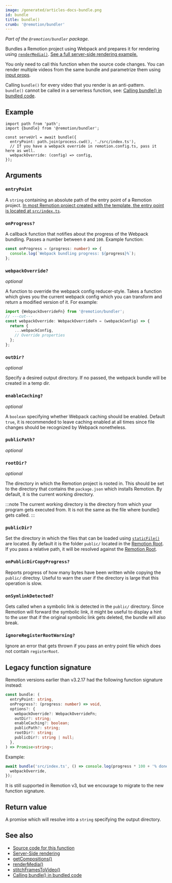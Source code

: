 ```yaml
---
image: /generated/articles-docs-bundle.png
id: bundle
title: bundle()
crumb: '@remotion/bundler'
---
```


_Part of the `@remotion/bundler` package._

Bundles a Remotion project using Webpack and prepares it for rendering using [`renderMedia()`](/docs/renderer/render-media). [See a full server-side rendering example.](/docs/ssr-node)

You only need to call this function when the source code changes. You can render multiple videos from the same bundle and parametrize them using [input props](/docs/passing-props).

Calling `bundle()` for every video that you render is an anti-pattern.  
`bundle()` cannot be called in a serverless function, see: [Calling bundle() in bundled code](/docs/troubleshooting/bundling-bundle).

## Example

```tsx twoslash title="render.mjs"
import path from 'path';
import {bundle} from '@remotion/bundler';

const serveUrl = await bundle({
  entryPoint: path.join(process.cwd(), './src/index.ts'),
  // If you have a webpack override in remotion.config.ts, pass it here as well.
  webpackOverride: (config) => config,
});
```

## Arguments

### `entryPoint`

A `string` containing an absolute path of the entry point of a Remotion project. [In most Remotion project created with the template, the entry point is located at `src/index.ts`](/docs/terminology/entry-point).

### `onProgress?`

A callback function that notifies about the progress of the Webpack bundling. Passes a number between `0` and `100`. Example function:

```ts twoslash
const onProgress = (progress: number) => {
  console.log(`Webpack bundling progress: ${progress}%`);
};
```

### `webpackOverride?`

_optional_

A function to override the webpack config reducer-style. Takes a function which gives you the current webpack config which you can transform and return a modified version of it. For example:

```ts twoslash
import {WebpackOverrideFn} from '@remotion/bundler';
// ---cut---
const webpackOverride: WebpackOverrideFn = (webpackConfig) => {
  return {
    ...webpackConfig,
    // Override properties
  };
};
```

### `outDir?`

_optional_

Specify a desired output directory. If no passed, the webpack bundle will be created in a temp dir.

### `enableCaching?`

_optional_

A `boolean` specifying whether Webpack caching should be enabled. Default `true`, it is recommended to leave caching enabled at all times since file changes should be recognized by Webpack nonetheless.

### `publicPath?`

_optional_

<Options id="public-path" />

### `rootDir?`<AvailableFrom v="3.1.6" />

_optional_

The directory in which the Remotion project is rooted in. This should be set to the directory that contains the `package.json` which installs Remotion. By default, it is the current working directory.

:::note
The current working directory is the directory from which your program gets executed from. It is not the same as the file where bundle() gets called.
:::

### `publicDir?`<AvailableFrom v="3.2.13" />

Set the directory in which the files that can be loaded using [`staticFile()`](/docs/staticfile) are located. By default it is the folder `public/` located in the [Remotion Root](/docs/terminology/remotion-root). If you pass a relative path, it will be resolved against the [Remotion Root](/docs/terminology/remotion-root).

### `onPublicDirCopyProgress?`<AvailableFrom v="3.3.3" />

Reports progress of how many bytes have been written while copying the `public/` directoy. Useful to warn the user if the directory is large that this operation is slow.

### `onSymlinkDetected?`<AvailableFrom v="3.3.3" />

Gets called when a symbolic link is detected in the `public/` directory. Since Remotion will forward the symbolic link, it might be useful to display a hint to the user that if the original symbolic link gets deleted, the bundle will also break.

### `ignoreRegisterRootWarning?`<AvailableFrom v="3.3.46" />

Ignore an error that gets thrown if you pass an entry point file which does not contain `registerRoot`.

## Legacy function signature

Remotion versions earlier than v3.2.17 had the following function signature instead:

```ts
const bundle: (
  entryPoint: string,
  onProgress?: (progress: number) => void,
  options?: {
    webpackOverride?: WebpackOverrideFn;
    outDir?: string;
    enableCaching?: boolean;
    publicPath?: string;
    rootDir?: string;
    publicDir?: string | null;
  },
) => Promise<string>;
```

Example:

```ts
await bundle('src/index.ts', () => console.log(progress * 100 + '% done'), {
  webpackOverride,
});
```

It is still supported in Remotion v3, but we encourage to migrate to the new function signature.

## Return value

A promise which will resolve into a `string` specifying the output directory.

## See also

- [Source code for this function](https://github.com/remotion-dev/remotion/blob/main/packages/bundler/src/bundle.ts)
- [Server-Side rendering](/docs/ssr)
- [getCompositions()](/docs/renderer/get-compositions)
- [renderMedia()](/docs/renderer/render-media)
- [stitchFramesToVideo()](/docs/renderer/stitch-frames-to-video)
- [Calling bundle() in bundled code](/docs/troubleshooting/bundling-bundle)
